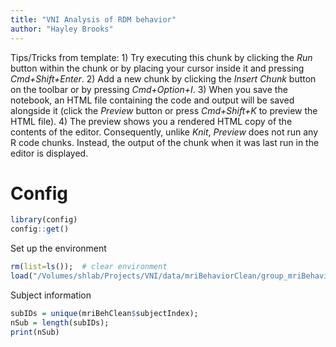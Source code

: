 ```yaml
---
title: "VNI Analysis of RDM behavior"
author: "Hayley Brooks"
---
```


Tips/Tricks from template:
1) Try executing this chunk by clicking the *Run* button within the chunk or by placing your cursor inside it and pressing *Cmd+Shift+Enter*. 
2) Add a new chunk by clicking the *Insert Chunk* button on the toolbar or by pressing *Cmd+Option+I*.
3) When you save the notebook, an HTML file containing the code and output will be saved alongside it (click the *Preview* button or press *Cmd+Shift+K* to preview the HTML file). 
4) The preview shows you a rendered HTML copy of the contents of the editor. Consequently, unlike *Knit*, *Preview* does not run any R code chunks. Instead, the output of the chunk when it was last run in the editor is displayed.



# Config
```r
library(config)
config::get()
```


Set up the environment
```r
rm(list=ls());  # clear environment
load("/Volumes/shlab/Projects/VNI/data/mriBehaviorClean/group_mriBehavior_clean.Rdata"); # load cleaned RDM dataset with Qualtrics responses
```


Subject information
```r
subIDs = unique(mriBehClean$subjectIndex);
nSub = length(subIDs);
print(nSub)
```

